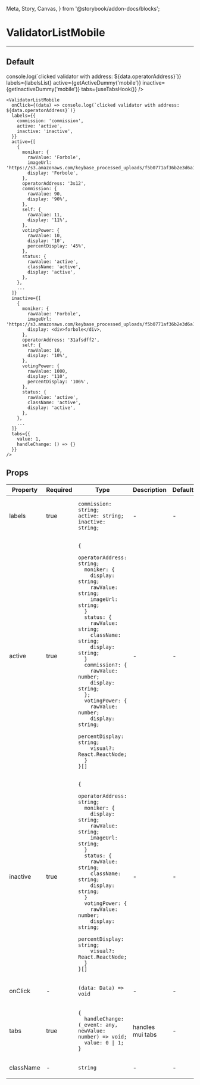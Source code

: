   Meta, Story, Canvas,
} from '@storybook/addon-docs/blocks';

<Meta title="ValidatorListMobile" component={ValidatorListMobile}/>

# ValidatorListMobile

---

## Default
<Canvas>
  <Story name="Default">
    <ValidatorListMobile
      onClick={(data) => console.log(`clicked validator with address: ${data.operatorAddress}`)}
      labels={labelsList}
      active={getActiveDummy('mobile')}
      inactive={getInactiveDummy('mobile')}
      tabs={useTabsHook()}
    />
  </Story>
</Canvas>

```
<ValidatorListMobile
  onClick={(data) => console.log(`clicked validator with address: ${data.operatorAddress}`)}
  labels={{
    commission: 'commission',
    active: 'active',
    inactive: 'inactive',
  }}
  active={[
    {
      moniker: {
        rawValue: 'Forbole',
        imageUrl: 'https://s3.amazonaws.com/keybase_processed_uploads/f5b0771af36b2e3d6a196a29751e1f05_360_360.jpeg',
        display: 'Forbole',
      },
      operatorAddress: '3s12',
      commission: {
        rawValue: 90,
        display: '90%',
      },
      self: {
        rawValue: 11,
        display: '11%',
      },
      votingPower: {
        rawValue: 10,
        display: '10',
        percentDisplay: '45%',
      },
      status: {
        rawValue: 'active',
        className: 'active',
        display: 'active',
      },
    },
    ...
  ]}
  inactive={[
    {
      moniker: {
        rawValue: 'Forbole',
        imageUrl: 'https://s3.amazonaws.com/keybase_processed_uploads/f5b0771af36b2e3d6a196a29751e1f05_360_360.jpeg',
        display: <div>forbole</div>,
      },
      operatorAddress: '31afsdff2',
      self: {
        rawValue: 10,
        display: '10%',
      },
      votingPower: {
        rawValue: 1000,
        display: '110',
        percentDisplay: '106%',
      },
      status: {
        rawValue: 'active',
        className: 'active',
        display: 'active',
      },
    },
    ...
  ]}
  tabs={{
    value: 1,
    handleChange: () => {}
  }}
/>
```

## Props
<table>
<thead>
  <tr>
    <th>Property</th>
    <th>Required</th>
    <th>Type</th>
    <th>Description</th>
    <th>Default</th>
  </tr>
</thead>
<tbody>
  <tr>
    <td>labels</td>
    <td>true</td>
    <td>

```
commission: string;
active: string;
inactive: string;
```

  </td>
    <td>-</td>
    <td>-</td>
  </tr>

  <tr>
    <td>active</td>
    <td>true</td>
    <td>

```
{
  operatorAddress: string;
  moniker: {
    display: string;
    rawValue: string;
    imageUrl: string;
  }
  status: {
    rawValue: string;
    className: string;
    display: string;
  }
  commission?: {
    rawValue: number;
    display: string;
  };
  votingPower: {
    rawValue: number;
    display: string;
    percentDisplay: string;
    visual?: React.ReactNode;
  }
}[]
```

  </td>
    <td>-</td>
    <td>-</td>
  </tr>

  <tr>
    <td>inactive</td>
    <td>true</td>
    <td>

```
{
  operatorAddress: string;
  moniker: {
    display: string;
    rawValue: string;
    imageUrl: string;
  }
  status: {
    rawValue: string;
    className: string;
    display: string;
  }
  votingPower: {
    rawValue: number;
    display: string;
    percentDisplay: string;
    visual?: React.ReactNode;
  }
}[]
```

  </td>
    <td>-</td>
    <td>-</td>
  </tr>

  <tr>
    <td>onClick</td>
    <td>-</td>
    <td>

`(data: Data) => void`

  </td>
    <td>-</td>
    <td>-</td>
  </tr>

<tr>
    <td>tabs</td>
    <td>true</td>
    <td>

```
{
  handleChange: (_event: any, newValue: number) => void;
  value: 0 | 1;
}
```

  </td>
    <td>handles mui tabs</td>
    <td>-</td>
  </tr>

  <tr>
    <td>className</td>
    <td>-</td>
    <td>

`string`

  </td>
    <td>-</td>
    <td>-</td>
  </tr>
  </tbody>
</table>
<br/>
